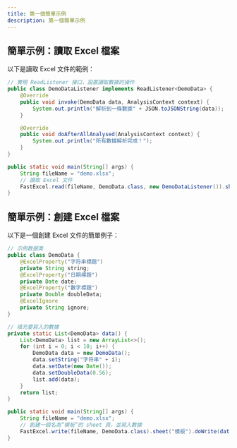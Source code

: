 ```yaml
---
title: 第一個簡單示例
description: 第一個簡單示例
---
```



## 簡單示例：讀取 Excel 檔案

以下是讀取 Excel 文件的範例：
```java
// 實現 ReadListener 接口，設置讀取數據的操作
public class DemoDataListener implements ReadListener<DemoData> {
    @Override
    public void invoke(DemoData data, AnalysisContext context) {
        System.out.println("解析到一條數據" + JSON.toJSONString(data));
    }

    @Override
    public void doAfterAllAnalysed(AnalysisContext context) {
        System.out.println("所有數據解析完成！");
    }
}

public static void main(String[] args) {
    String fileName = "demo.xlsx";
    // 讀取 Excel 文件
    FastExcel.read(fileName, DemoData.class, new DemoDataListener()).sheet().doRead();
}
```

## 簡單示例：創建 Excel 檔案

以下是一個創建 Excel 文件的簡單例子：
```java
// 示例数据类
public class DemoData {
    @ExcelProperty("字符串標題")
    private String string;
    @ExcelProperty("日期標題")
    private Date date;
    @ExcelProperty("數字標題")
    private Double doubleData;
    @ExcelIgnore
    private String ignore;
}

// 填充要寫入的數據
private static List<DemoData> data() {
    List<DemoData> list = new ArrayList<>();
    for (int i = 0; i < 10; i++) {
        DemoData data = new DemoData();
        data.setString("字符串" + i);
        data.setDate(new Date());
        data.setDoubleData(0.56);
        list.add(data);
    }
    return list;
}

public static void main(String[] args) {
    String fileName = "demo.xlsx";
    // 創建一個名為“模板”的 sheet 頁，並寫入數據
    FastExcel.write(fileName, DemoData.class).sheet("模板").doWrite(data());
}
```